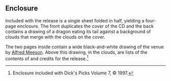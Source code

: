 
==Enclosure==

Included with the release is a single sheet folded in half, yielding a four-page enclosure.  The front duplicates the cover of the CD and the back contains a drawing of a dragon eating its tail against a background of clouds that merge with the clouds on the cover.

The two pages inside contain a wide black-and-white drawing of the venue by [[Alfred Meeson]].  Above this drawing, in the clouds, are lists of the contents of and credits for the release.<ref>Enclosure included with Dick's Picks Volume 7, &copy; 1997.</ref>

